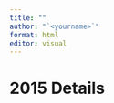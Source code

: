 ```yaml
---
title: ""
author: "`<yourname>`"
format: html
editor: visual
---
```


# 2015 Details 

<your content>
